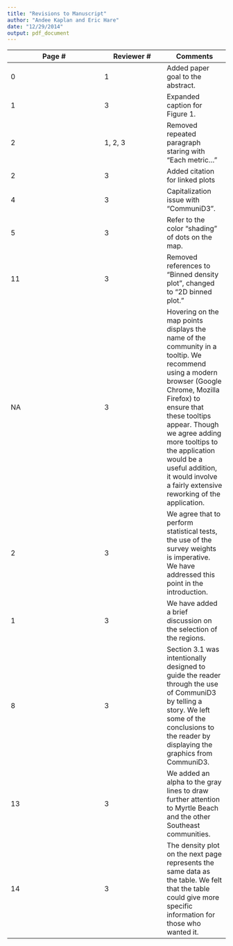 ```yaml
---
title: "Revisions to Manuscript"
author: "Andee Kaplan and Eric Hare"
date: "12/29/2014"
output: pdf_document
---
```


Page #  | Reviewer # | Comments
------------ | -------- | --------
0 | 1 | Added paper goal to the abstract.
1 | 3 | Expanded caption for Figure 1.
2 | 1, 2, 3 | Removed repeated paragraph staring with "Each metric..."
2 | 3 | Added citation for linked plots
4 | 3 | Capitalization issue with "CommuniD3".
5 | 3 | Refer to the color "shading" of dots on the map.
11 | 3 | Removed references to "Binned density plot", changed to "2D binned plot."
NA | 3 | Hovering on the map points displays the name of the community in a tooltip. We recommend using a modern browser (Google Chrome, Mozilla Firefox) to ensure that these tooltips appear. Though we agree adding more tooltips to the application would be a useful addition, it would involve a fairly extensive reworking of the application.
2 | 3 | We agree that to perform statistical tests, the use of the survey weights is imperative. We have addressed this point in the introduction.
1 | 3 | We have added a brief discussion on the selection of the regions.
8 | 3 | Section 3.1 was intentionally designed to guide the reader through the use of CommuniD3 by telling a story. We left some of the conclusions to the reader by displaying the graphics from CommuniD3.
13 | 3 | We added an alpha to the gray lines to draw further attention to Myrtle Beach and the other Southeast communities.
14 | 3 | The density plot on the next page represents the same data as the table. We felt that the table could give more specific information for those who wanted it.
